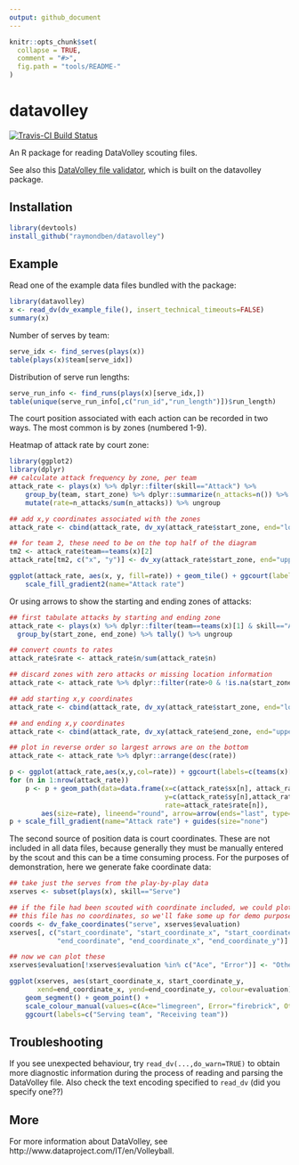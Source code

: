 ```yaml
---
output: github_document
---
```


<!-- README.md is generated from README.Rmd. Please edit that file -->

```r
knitr::opts_chunk$set(
  collapse = TRUE,
  comment = "#>",
  fig.path = "tools/README-"
)
```

# datavolley

[![Travis-CI Build Status](https://travis-ci.org/raymondben/datavolley.svg?branch=master)](https://travis-ci.org/raymondben/datavolley)

An R package for reading DataVolley scouting files.

See also this [DataVolley file validator](https://apps.untan.gl/dvalidate/), which is built on the datavolley package.

## Installation

```r
library(devtools)
install_github("raymondben/datavolley")
```

## Example

Read one of the example data files bundled with the package:
```r
library(datavolley)
x <- read_dv(dv_example_file(), insert_technical_timeouts=FALSE)
summary(x)
```

Number of serves by team:

```r
serve_idx <- find_serves(plays(x))
table(plays(x)$team[serve_idx])
```

Distribution of serve run lengths:

```r
serve_run_info <- find_runs(plays(x)[serve_idx,])
table(unique(serve_run_info[,c("run_id","run_length")])$run_length)
```

The court position associated with each action can be recorded in two ways. The most common is by zones (numbered 1-9).

Heatmap of attack rate by court zone:

```r
library(ggplot2)
library(dplyr)
## calculate attack frequency by zone, per team
attack_rate <- plays(x) %>% dplyr::filter(skill=="Attack") %>%
    group_by(team, start_zone) %>% dplyr::summarize(n_attacks=n()) %>%
    mutate(rate=n_attacks/sum(n_attacks)) %>% ungroup

## add x,y coordinates associated with the zones
attack_rate <- cbind(attack_rate, dv_xy(attack_rate$start_zone, end="lower"))

## for team 2, these need to be on the top half of the diagram
tm2 <- attack_rate$team==teams(x)[2]
attack_rate[tm2, c("x", "y")] <- dv_xy(attack_rate$start_zone, end="upper")[tm2, ]

ggplot(attack_rate, aes(x, y, fill=rate)) + geom_tile() + ggcourt(labels=teams(x)) +
    scale_fill_gradient2(name="Attack rate")
```

Or using arrows to show the starting and ending zones of attacks:

```r
## first tabulate attacks by starting and ending zone
attack_rate <- plays(x) %>% dplyr::filter(team==teams(x)[1] & skill=="Attack") %>%
  group_by(start_zone, end_zone) %>% tally() %>% ungroup

## convert counts to rates
attack_rate$rate <- attack_rate$n/sum(attack_rate$n)

## discard zones with zero attacks or missing location information
attack_rate <- attack_rate %>% dplyr::filter(rate>0 & !is.na(start_zone) & !is.na(end_zone))

## add starting x,y coordinates
attack_rate <- cbind(attack_rate, dv_xy(attack_rate$start_zone, end="lower", xynames=c("sx","sy")))

## and ending x,y coordinates
attack_rate <- cbind(attack_rate, dv_xy(attack_rate$end_zone, end="upper", xynames=c("ex","ey")))

## plot in reverse order so largest arrows are on the bottom
attack_rate <- attack_rate %>% dplyr::arrange(desc(rate))

p <- ggplot(attack_rate,aes(x,y,col=rate)) + ggcourt(labels=c(teams(x)[1],""))
for (n in 1:nrow(attack_rate))
    p <- p + geom_path(data=data.frame(x=c(attack_rate$sx[n], attack_rate$ex[n]),
                                       y=c(attack_rate$sy[n],attack_rate$ey[n]),
                                       rate=attack_rate$rate[n]),
        aes(size=rate), lineend="round", arrow=arrow(ends="last", type="closed"))
p + scale_fill_gradient(name="Attack rate") + guides(size="none")
```

The second source of position data is court coordinates. These are not included in all data files, because generally they must be manually entered by the scout and this can be a time consuming process. For the purposes of demonstration, here we generate fake coordinate data:

```r
## take just the serves from the play-by-play data
xserves <- subset(plays(x), skill=="Serve")

## if the file had been scouted with coordinate included, we could plot them directly
## this file has no coordinates, so we'll fake some up for demo purposes
coords <- dv_fake_coordinates("serve", xserves$evaluation)
xserves[, c("start_coordinate", "start_coordinate_x", "start_coordinate_y",
            "end_coordinate", "end_coordinate_x", "end_coordinate_y")] <- coords

## now we can plot these
xserves$evaluation[!xserves$evaluation %in% c("Ace", "Error")] <- "Other"

ggplot(xserves, aes(start_coordinate_x, start_coordinate_y,
       xend=end_coordinate_x, yend=end_coordinate_y, colour=evaluation))+
    geom_segment() + geom_point() +
    scale_colour_manual(values=c(Ace="limegreen", Error="firebrick", Other="dodgerblue")) +
    ggcourt(labels=c("Serving team", "Receiving team"))
```

## Troubleshooting

If you see unexpected behaviour, try `read_dv(...,do_warn=TRUE)` to obtain more diagnostic information during the process of reading and parsing the DataVolley file. Also check the text encoding specified to `read_dv` (did you specify one??)


## More

For more information about DataVolley, see http://www.dataproject.com/IT/en/Volleyball.

